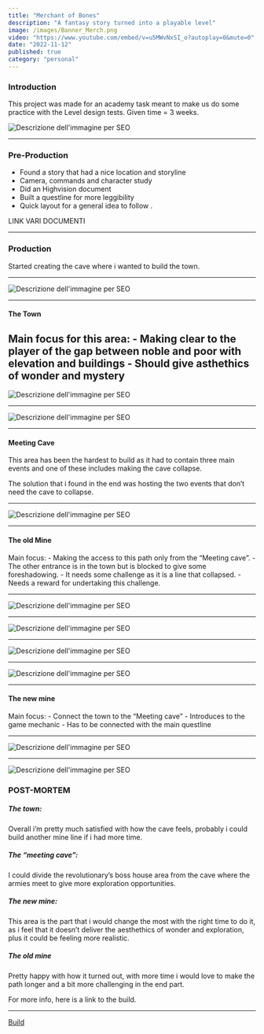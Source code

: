 ```yaml
---
title: "Merchant of Bones"
description: "A fantasy story turned into a playable level"
image: /images/Banner_Merch.png
video: "https://www.youtube.com/embed/v=u5MWvNxSI_o?autoplay=0&mute=0"
date: "2022-11-12"
published: true
category: "personal"
---
```


### Introduction

This project was made for an academy task meant to make us do some practice with the Level design tests. 
Given time = 3 weeks.

![Descrizione dell'immagine per SEO](/images/test_level_design.png "Test")

---

### Pre-Production

- Found a story that had a nice location and storyline
- Camera, commands and character study
- Did an Highvision document
- Built a questline for more leggibility
- Quick layout for a general idea to follow .

LINK VARI DOCUMENTI

---

### Production

Started creating the cave where i wanted to build the town. 

---

![Descrizione dell'immagine per SEO](/images/Prima_Dopo_town.png "Before and after")

---

#### The Town

Main focus for this area: 
    - Making clear to the player of the gap between noble and poor with elevation and buildings 
    - Should give asthethics of wonder and mystery
---

![Descrizione dell'immagine per SEO](/images/Divario_Town.png "Noble and poor")

---

![Descrizione dell'immagine per SEO](/images/Wonder_town.png "Wonder")

---

#### Meeting Cave

This area has been the hardest to build as it had to contain three main events and one of these includes 
making the cave collapse. 

The solution that i found in the end was hosting the two events that don’t need the cave 
to collapse. 

---

![Descrizione dell'immagine per SEO](/images/Cave_meeting.gif "Cave entrance")

---

#### The old Mine

Main focus: 
    - Making the access to this path only from the “Meeting cave”.
    - The other entrance is in the town but is blocked to give some foreshadowing.
    - It needs some challenge as it is a line that collapsed.
    - Needs a reward for undertaking this challenge.

---

![Descrizione dell'immagine per SEO](/images/Old_Mine_entrance.png "Old mine entrance")

---

![Descrizione dell'immagine per SEO](/images/Old_Mine_EntranceTown.png "Old mine entrance in town")

--- 

![Descrizione dell'immagine per SEO](/images/Parkour.gif "Parkour")

---

![Descrizione dell'immagine per SEO](/images/Piccone.png "Reward")

--- 

#### The new mine 

Main focus: 
    - Connect the town to the “Meeting cave”
    - Introduces to the game mechanic
    - Has to be connected with the main questline

---

![Descrizione dell'immagine per SEO](/images/Mechanic.gif "Game mechanic")

---

![Descrizione dell'immagine per SEO](/images/Letter.gif "Connection to storyline")

### POST-MORTEM

##### The town: 
Overall i’m pretty much satisfied with how the cave feels, probably i could build another mine line 
if i had more time. 
 
##### The “meeting cave”:
I could divide the revolutionary’s boss house area from the cave where the armies meet
to give more exploration opportunities.

##### The new mine:
This area is the part that i would change the most with the right time to do it, as i feel that it 
doesn’t deliver the aesthethics of wonder and exploration, plus it could be feeling more realistic. 

##### The old mine
Pretty happy with how it turned out, with more time i would love to make the path longer 
and a bit more challenging in the end part.

For more info, here is a link to the build.

---

[Build](https://drive.google.com/file/d/1Tcpdw3-0fJKHPWC-G8blhK1WwcyO20FC/view?usp=drive_link)
